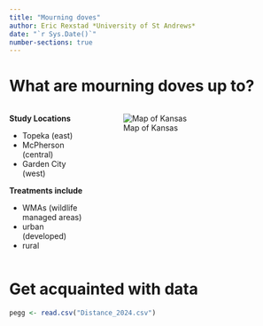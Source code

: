 ```yaml
---
title: "Mourning doves"
author: Eric Rexstad *University of St Andrews*
date: "`r Sys.Date()`"
number-sections: true
---
```


# What are mourning doves up to?

:::: {.columns}

::: {.column width='30%'}

**Study Locations**

- Topeka (east)
- McPherson (central)
- Garden City (west) 

**Treatments include **

- WMAs (wildlife managed areas)
- urban (developed)
- rural
:::

::: {.column width='70%'}
![Map of Kansas](Kansasmap.png)

:::

::::

# Get acquainted with data

```r
pegg <- read.csv("Distance_2024.csv")

```
